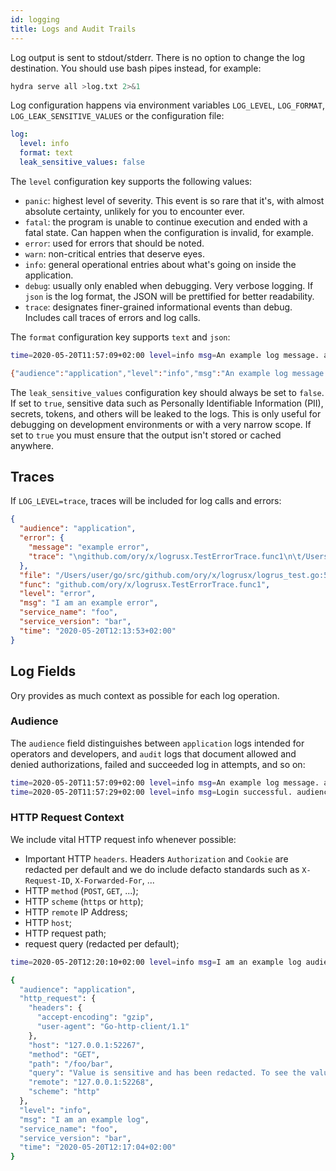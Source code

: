 ```yaml
---
id: logging
title: Logs and Audit Trails
---
```


Log output is sent to stdout/stderr. There is no option to change the log
destination. You should use bash pipes instead, for example:

```sh
hydra serve all >log.txt 2>&1
```

Log configuration happens via environment variables `LOG_LEVEL`, `LOG_FORMAT`,
`LOG_LEAK_SENSITIVE_VALUES` or the configuration file:

```yaml title="path/to/config.yml"
log:
  level: info
  format: text
  leak_sensitive_values: false
```

The `level` configuration key supports the following values:

- `panic`: highest level of severity. This event is so rare that it's, with
  almost absolute certainty, unlikely for you to encounter ever.
- `fatal`: the program is unable to continue execution and ended with a fatal
  state. Can happen when the configuration is invalid, for example.
- `error`: used for errors that should be noted.
- `warn`: non-critical entries that deserve eyes.
- `info`: general operational entries about what's going on inside the
  application.
- `debug`: usually only enabled when debugging. Very verbose logging. If `json`
  is the log format, the JSON will be prettified for better readability.
- `trace`: designates finer-grained informational events than debug. Includes
  call traces of errors and log calls.

The `format` configuration key supports `text` and `json`:

```sh
time=2020-05-20T11:57:09+02:00 level=info msg=An example log message. audience=application service_name=foo service_version=bar
```

```sh
{"audience":"application","level":"info","msg":"An example log message.","service_name":"foo","service_version":"bar","time":"2020-05-20T11:56:57+02:00"}
```

The `leak_sensitive_values` configuration key should always be set to `false`.
If set to `true`, sensitive data such as Personally Identifiable Information
(PII), secrets, tokens, and others will be leaked to the logs. This is only
useful for debugging on development environments or with a very narrow scope. If
set to `true` you must ensure that the output isn't stored or cached anywhere.

## Traces

If `LOG_LEVEL=trace`, traces will be included for log calls and errors:

```json
{
  "audience": "application",
  "error": {
    "message": "example error",
    "trace": "\ngithub.com/ory/x/logrusx.TestErrorTrace.func1\n\t/Users/foobar/go/src/github.com/ory/x/logrusx/logrus_test.go:52\nnet/http.HandlerFunc.ServeHTTP\n\t/usr/local/Cellar/go/1.14.2_1/libexec/src/net/http/server.go:2012\nnet/http.serverHandler.ServeHTTP\n\t/usr/local/Cellar/go/1.14.2_1/libexec/src/net/http/server.go:2807\nnet/http.(*conn).serve\n\t/usr/local/Cellar/go/1.14.2_1/libexec/src/net/http/server.go:1895\nruntime.goexit\n\t/usr/local/Cellar/go/1.14.2_1/libexec/src/runtime/asm_amd64.s:1373"
  },
  "file": "/Users/user/go/src/github.com/ory/x/logrusx/logrus_test.go:52",
  "func": "github.com/ory/x/logrusx.TestErrorTrace.func1",
  "level": "error",
  "msg": "I am an example error",
  "service_name": "foo",
  "service_version": "bar",
  "time": "2020-05-20T12:13:53+02:00"
}
```

## Log Fields

Ory provides as much context as possible for each log operation.

### Audience

The `audience` field distinguishes between `application` logs intended for
operators and developers, and `audit` logs that document allowed and denied
authorizations, failed and succeeded log in attempts, and so on:

```sh
time=2020-05-20T11:57:09+02:00 level=info msg=An example log message. audience=application service_name=foo service_version=bar
time=2020-05-20T11:57:29+02:00 level=info msg=Login successful. audience=audit service_name=foo service_version=bar
```

### HTTP Request Context

We include vital HTTP request info whenever possible:

- Important HTTP `headers`. Headers `Authorization` and `Cookie` are redacted
  per default and we do include defacto standards such as `X-Request-ID`,
  `X-Forwarded-For`, ...
- HTTP `method` (`POST`, `GET`, ...);
- HTTP `scheme` (`https` or `http`);
- HTTP `remote` IP Address;
- HTTP `host`;
- HTTP request path;
- request query (redacted per default);

```sh
time=2020-05-20T12:20:10+02:00 level=info msg=I am an example log audience=application http_request=map[headers:map[accept-encoding:gzip user-agent:Go-http-client/1.1] host:127.0.0.1:52286 method:GET path:/foo/bar query:Value is sensitive and has been redacted. To see the value set config key "log.leak_sensitive_values = true" or environment variable "LOG_LEAK_SENSITIVE_VALUES=true". remote:127.0.0.1:52287 scheme:http] service_name=foo service_version=bar
```

```sh
{
  "audience": "application",
  "http_request": {
    "headers": {
      "accept-encoding": "gzip",
      "user-agent": "Go-http-client/1.1"
    },
    "host": "127.0.0.1:52267",
    "method": "GET",
    "path": "/foo/bar",
    "query": "Value is sensitive and has been redacted. To see the value set config key \"log.leak_sensitive_values = true\" or environment variable \"LOG_LEAK_SENSITIVE_VALUES=true\".",
    "remote": "127.0.0.1:52268",
    "scheme": "http"
  },
  "level": "info",
  "msg": "I am an example log",
  "service_name": "foo",
  "service_version": "bar",
  "time": "2020-05-20T12:17:04+02:00"
}
```
